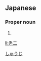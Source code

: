==Japanese==
{{ja-kanjitab|秀|二}}

===Proper noun===
{{ja-pos|proper|しゅうじ}}

# {{given name|male|lang=ja}}

[[Category:Japanese male given names|しゅうじ]]

[[li:秀二]]
